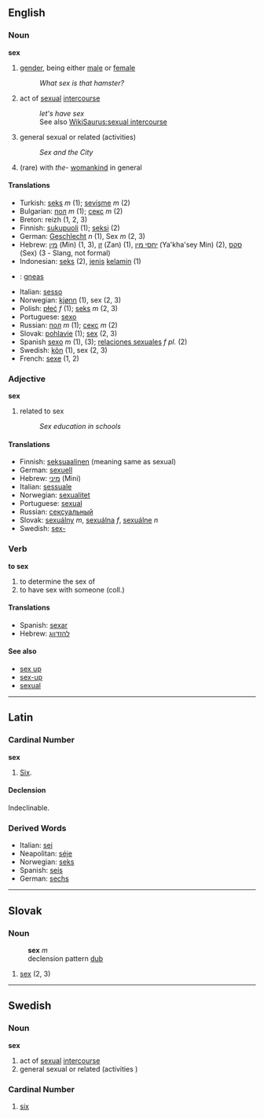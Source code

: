 ==English==

===Noun===
'''sex'''

#[[gender]], being either [[male]] or [[female]]
#:''What sex is that hamster?''
#act of [[sexual]] [[intercourse]] 
#:''let's have sex''
#:See also [[WikiSaurus:sexual intercourse]]
#general sexual or related (activities)
#:''Sex and the City''
#(rare) with ''the''- [[womankind]] in general

====Translations====
*Turkish: [[seks]] ''m'' (1); [[sevişme]] ''m'' (2)
*Bulgarian: [[пол]] ''m'' (1); [[секс]] ''m'' (2)
*Breton: reizh (1, 2, 3)
*Finnish: [[sukupuoli]] (1); [[seksi]] (2)
*German: [[Geschlecht]] ''n'' (1), Sex ''m'' (2, 3)
*Hebrew: [[מין]] (Min) (1, 3), [[זן]] (Zan) (1), [[יחסי מין]] (Ya'kha'sey Min) (2), [[סקס]] (Sex) (3 - Slang, not formal)
*Indonesian: [[seks]] (2), [[jenis]] [[kelamin]] (1)
*{{ga}}: [[gneas]]
*Italian: [[sesso]]
*Norwegian: [[kjønn]] (1), sex (2, 3)
*Polish: [[płeć]] ''f'' (1); [[seks]] ''m'' (2, 3)
*Portuguese: [[sexo]]
*Russian: [[пол]] ''m'' (1); [[секс]] ''m'' (2)
*Slovak: [[pohlavie]] (1); [[sex#Slovak|sex]] (2, 3)
*Spanish [[sexo]] ''m'' (1), (3); [[relaciones sexuales]] ''f pl.'' (2)
*Swedish: [[kön]] (1), sex (2, 3)
*French: [[sexe]] (1, 2)

===Adjective===
'''sex'''
#related to sex
#:''Sex education in schools''

====Translations====
*Finnish: [[seksuaalinen]] (meaning same as sexual)
*German: [[sexuell]]
*Hebrew: [[מיני]] (Mini)
*Italian: [[sessuale]]
*Norwegian: [[sexualitet]]
*Portuguese:  [[sexual]]
*Russian: [[сексуальный]]
*Slovak: [[sexuálny]] ''m'', [[sexuálna]] ''f'', [[sexuálne]] ''n''
*Swedish: [[sex-]]

===Verb===
'''to sex'''
#to determine the sex of
#to have sex with someone (coll.)

====Translations====
*Spanish: [[sexar]]
*Hebrew:  [[להזדווג]]

====See also====
*[[sex up]]
*[[sex-up]]
*[[sexual]]

----

== Latin ==

=== Cardinal Number ===
'''sex'''
# [[Six]].

====Declension====
Indeclinable.

=== Derived Words ===
*Italian: [[sei]]
*Neapolitan: [[séje]]
*Norwegian: [[seks]]
*Spanish: [[seis]]
*German: [[sechs]]

----

== Slovak ==
=== Noun ===
:'''sex''' ''m''
: declension pattern [[Slovak declension pattern dub|dub]]
# [[sex#English|sex]] (2, 3)

----

==Swedish==
===Noun===
'''sex'''
#act of [[sexual]] [[intercourse]] 
#general sexual or related (activities )

=== Cardinal Number ===
# [[six]]